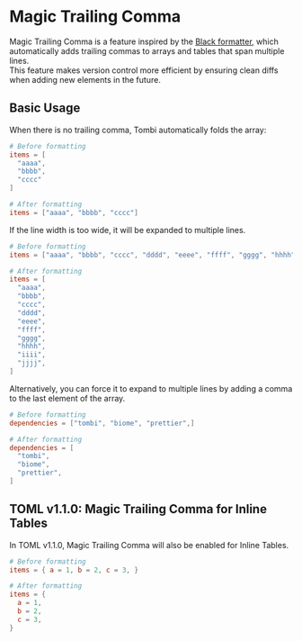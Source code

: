 
# Magic Trailing Comma

Magic Trailing Comma is a feature inspired by the [Black formatter](https://black.readthedocs.io/en/stable/the_black_code_style/current_style.html#the-magic-trailing-comma), which automatically adds trailing commas to arrays and tables that span multiple lines.  
This feature makes version control more efficient by ensuring clean diffs when adding new elements in the future.

## Basic Usage

When there is no trailing comma, Tombi automatically folds the array:

```toml
# Before formatting
items = [
  "aaaa",
  "bbbb",
  "cccc"
]

# After formatting
items = ["aaaa", "bbbb", "cccc"]
```

If the line width is too wide, it will be expanded to multiple lines.

```toml
# Before formatting
items = ["aaaa", "bbbb", "cccc", "dddd", "eeee", "ffff", "gggg", "hhhh", "iiii","jjjj"]

# After formatting
items = [
  "aaaa",
  "bbbb",
  "cccc",
  "dddd",
  "eeee",
  "ffff",
  "gggg",
  "hhhh",
  "iiii",
  "jjjj",
]
```

Alternatively, you can force it to expand to multiple lines by adding a comma to the last element of the array.

```toml
# Before formatting
dependencies = ["tombi", "biome", "prettier",]

# After formatting
dependencies = [
  "tombi",
  "biome",
  "prettier",
]
```

## TOML v1.1.0: Magic Trailing Comma for Inline Tables

In TOML v1.1.0, Magic Trailing Comma will also be enabled for Inline Tables.

```toml
# Before formatting
items = { a = 1, b = 2, c = 3, }

# After formatting
items = {
  a = 1,
  b = 2,
  c = 3,
}
```
